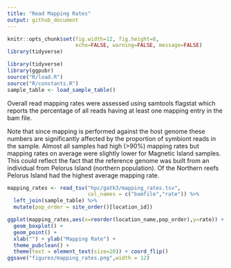 ```yaml
---
title: "Read Mapping Rates"
output: github_document
---
```


```r
knitr::opts_chunk$set(fig.width=12, fig.height=8,
                      echo=FALSE, warning=FALSE, message=FALSE)
library(tidyverse)
```

```r
library(tidyverse)
library(ggpubr)
source("R/load.R")
source("R/constants.R")
sample_table <- load_sample_table()
```


Overall read mapping rates were assessed using samtools flagstat which reports the percentage of all reads having at least one mapping entry in the bam file. 

Note that since mapping is performed against the host genome these numbers are significantly affected by the proportion of symbiont reads in the sample. Almost all samples had high (>90%) mapping rates but mapping rates on average were slightly lower for Magnetic Island samples.  This could reflect the fact that the reference genome was built from an individual from Pelorus Island (northern population).  Of the Northern reefs Pelorus Island had the highest average mapping rate.


```r
mapping_rates <- read_tsv("hpc/gatk3/mapping_rates.tsv", 
                          col_names = c("bamfile","rate")) %>% 
  left_join(sample_table) %>% 
  mutate(pop_order = site_order()[location_id])
```

```r
ggplot(mapping_rates,aes(x=reorder(location_name,pop_order),y=rate)) +
  geom_boxplot() + 
  geom_point() +
  xlab("") + ylab("Mapping Rate") + 
  theme_pubclean() +
  theme(text = element_text(size=20)) + coord_flip()
ggsave("figures/mapping_rates.png",width = 12)
```

